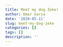 ```yaml
---
title: Meet my dog Zeke!
author: Omar Garza
date: '2020-05-11'
slug: meet-my-dog-zeke
categories: []
tags: []
description: ''
---
```

